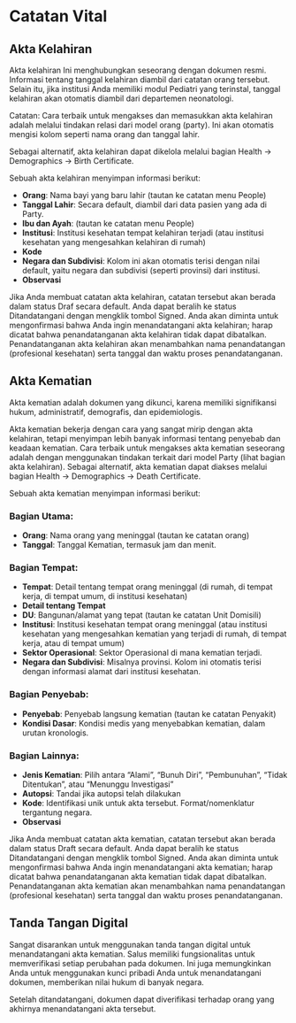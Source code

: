 # Catatan Vital


## Akta Kelahiran

Akta kelahiran Ini menghubungkan seseorang dengan dokumen resmi.
Informasi tentang tanggal kelahiran diambil dari catatan orang tersebut. 
Selain itu, jika institusi Anda memiliki modul Pediatri yang terinstal, 
tanggal kelahiran akan otomatis diambil dari departemen neonatologi.

Catatan: Cara terbaik untuk mengakses dan memasukkan akta kelahiran adalah melalui tindakan 
relasi dari model orang (party). Ini akan otomatis mengisi kolom seperti nama orang dan tanggal lahir.

Sebagai alternatif, akta kelahiran dapat dikelola melalui bagian Health → Demographics → Birth Certificate.

Sebuah akta kelahiran menyimpan informasi berikut:

- **Orang**: Nama bayi yang baru lahir (tautan ke catatan menu People)
- **Tanggal Lahir**: Secara default, diambil dari data pasien yang ada di Party.
- **Ibu dan Ayah**: (tautan ke catatan menu People)
- **Institusi**: Institusi kesehatan tempat kelahiran terjadi (atau institusi kesehatan yang mengesahkan kelahiran di rumah)
- **Kode**
- **Negara dan Subdivisi**: Kolom ini akan otomatis terisi dengan nilai default, 
        yaitu negara dan subdivisi (seperti provinsi) dari institusi.
- **Observasi**

Jika Anda membuat catatan akta kelahiran, catatan tersebut akan berada dalam status Draf secara default. 
Anda dapat beralih ke status Ditandatangani dengan mengklik tombol Signed. 
Anda akan diminta untuk mengonfirmasi bahwa Anda ingin menandatangani akta kelahiran; 
harap dicatat bahwa penandatanganan akta kelahiran tidak dapat dibatalkan. 
Penandatanganan akta kelahiran akan menambahkan nama penandatangan (profesional kesehatan) serta tanggal dan waktu proses penandatanganan.

## Akta Kematian

Akta kematian adalah dokumen yang dikunci, karena memiliki signifikansi hukum, administratif, demografis, dan epidemiologis.

Akta kematian bekerja dengan cara yang sangat mirip dengan akta kelahiran, 
tetapi menyimpan lebih banyak informasi tentang penyebab dan keadaan kematian. 
Cara terbaik untuk mengakses akta kematian seseorang adalah dengan menggunakan 
tindakan terkait dari model Party (lihat bagian akta kelahiran). 
Sebagai alternatif, akta kematian dapat diakses melalui bagian Health → Demographics → Death Certificate.

Sebuah akta kematian menyimpan informasi berikut:

### Bagian Utama:

- **Orang**: Nama orang yang meninggal (tautan ke catatan orang)
- **Tanggal**: Tanggal Kematian, termasuk jam dan menit.

### Bagian Tempat:

- **Tempat**: Detail tentang tempat orang meninggal (di rumah, di tempat kerja, di tempat umum, di institusi kesehatan)
- **Detail tentang Tempat**
- **DU**: Bangunan/alamat yang tepat (tautan ke catatan Unit Domisili)
- **Institusi**: Institusi kesehatan tempat orang meninggal (atau institusi kesehatan yang mengesahkan kematian yang terjadi di rumah, di tempat kerja, atau di tempat umum)
- **Sektor Operasional**: Sektor Operasional di mana kematian terjadi.
- **Negara dan Subdivisi**: Misalnya provinsi. Kolom ini otomatis terisi dengan informasi alamat dari institusi kesehatan.

### Bagian Penyebab:

- **Penyebab**: Penyebab langsung kematian (tautan ke catatan Penyakit)
- **Kondisi Dasar**: Kondisi medis yang menyebabkan kematian, dalam urutan kronologis.

### Bagian Lainnya:

- **Jenis Kematian**: Pilih antara “Alami”, “Bunuh Diri”, “Pembunuhan”, “Tidak Ditentukan”, atau “Menunggu Investigasi”
- **Autopsi**: Tandai jika autopsi telah dilakukan
- **Kode**: Identifikasi unik untuk akta tersebut. Format/nomenklatur tergantung negara.
- **Observasi**

Jika Anda membuat catatan akta kematian, 
catatan tersebut akan berada dalam status Draft secara default. 
Anda dapat beralih ke status Ditandatangani dengan mengklik tombol Signed. 
Anda akan diminta untuk mengonfirmasi bahwa Anda ingin menandatangani akta kematian; 
harap dicatat bahwa penandatanganan akta kematian tidak dapat dibatalkan. 
Penandatanganan akta kematian akan menambahkan nama penandatangan (profesional kesehatan) 
serta tanggal dan waktu proses penandatanganan.

## Tanda Tangan Digital

Sangat disarankan untuk menggunakan tanda tangan digital untuk menandatangani akta kematian. 
Salus memiliki fungsionalitas untuk memverifikasi setiap perubahan pada dokumen. 
Ini juga memungkinkan Anda untuk menggunakan kunci pribadi Anda untuk menandatangani dokumen, 
memberikan nilai hukum di banyak negara. 

Setelah ditandatangani, dokumen dapat diverifikasi terhadap orang yang akhirnya menandatangani akta tersebut.
